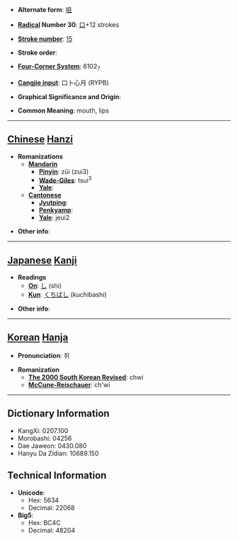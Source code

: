 * '''Alternate form''': [[咀]]

* '''[[Wiktionary:Chinese radical index| Radical]] Number 30''': [[Wiktionary:Chinese radical index 口|口]]+12 strokes

* '''[[Wiktionary:Chinese total strokes index|Stroke number]]''': [[Wiktionary:Chinese total strokes index 15|15]]

* '''Stroke order''': 

* '''[[Wiktionary:Chinese four corner index|Four-Corner System]]''': 6102<sub>7</sub>

* '''[[Wiktionary:Chinese Cangjie index|Cangjie input]]''': 口卜心月 (RYPB)

* '''Graphical Significance and Origin''': 

* '''Common Meaning''': mouth, lips

----

== [[Chinese]] [[Hanzi]] ==

* '''Romanizations'''
** '''[[Mandarin]]'''
*** '''[[Pinyin]]''': zǔi (zui3)
*** '''[[Wade-Giles]]''': tsui<sup>3</sup>
*** '''[[Yale]]''': 
** '''[[Cantonese]]'''
*** '''[[Jyutping]]''':
*** '''[[Penkyamp]]''': 
*** '''[[Yale]]''': jeui2

* '''Other info''': 

----

== [[Japanese]] [[Kanji]] ==

* '''Readings'''
** '''[[On]]''': [[し]] (shi)
** '''[[Kun]]''': [[くちばし]] (kuchibashi)

* '''Other info''':  

----

== [[Korean]] [[Hanja]] ==

* '''Pronunciation''': 취

* '''Romanization'''
** '''[[The 2000 South Korean Revised Romanization|The 2000 South Korean Revised]]''': chwi
** '''[[McCune-Reischauer]]''': ch'wi

----

== Dictionary Information ==

* KangXi: 0207.100
* Morobashi: 04256
* Dae Jaweon: 0430.080
* Hanyu Da Zidian: 10689.150

== Technical Information ==

* '''Unicode''':
** Hex: 5634
** Decimal: 22068
* '''Big5''':
** Hex: BC4C
** Decimal: 48204